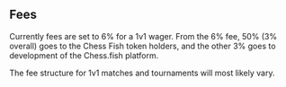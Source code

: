 ## Fees

Currently fees are set to 6% for a 1v1 wager. From the 6% fee, 50% (3% overall) goes to the Chess Fish token holders, and the other 3% goes to development of the Chess.fish platform.

The fee structure for 1v1 matches and tournaments will most likely vary.